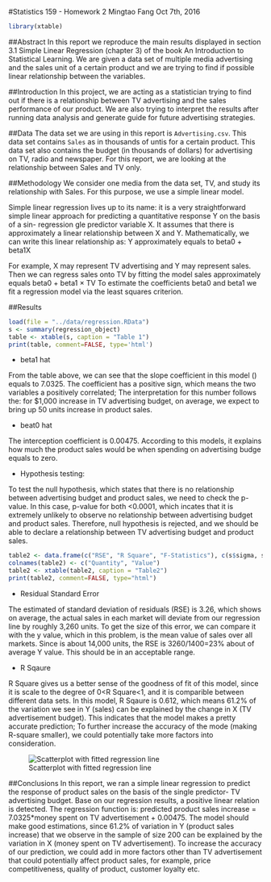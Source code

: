 
#Statistics 159 - Homework 2
Mingtao Fang
Oct 7th, 2016

```r
library(xtable)
```

##Abstract
In this report we reproduce the main results displayed in section 3.1 Simple Linear Regression (chapter 3) of the book An Introduction to Statistical Learning. We are given a data set of multiple media advertising and the sales unit of a certain product and we are trying to find if possible linear relationship between the variables.

##Introduction
In this project, we are acting as a statistician trying to find out if there is a relationship between TV advertising and the sales performance of our product. We are also trying to interpret the results after running data analysis and generate guide for future advertising strategies.

##Data
The data set we are using in this report is `Advertising.csv`. This data set contains `Sales` as in thousands of untis for a certain product. This data set also contains the budget (in thousands of dollars) for advertising on TV, radio and newspaper. For this report, we are looking at the relationship between Sales and TV only.

##Methodology
We consider one media from the data set, TV, and study its relationship with Sales. For this purpose, we use a simple linear model.

Simple linear regression lives up to its name: it is a very straightforward simple linear
approach for predicting a quantitative response Y on the basis of a sin- regression
gle predictor variable X. It assumes that there is approximately a linear
relationship between X and Y. Mathematically, we can write this linear
relationship as: Y approximately equals to beta0 + beta1X

For example, X may represent TV advertising and Y may represent sales.
Then we can regress sales onto TV by fitting the model sales approximately equals beta0 + beta1 × TV
To estimate the coefficients beta0 and beta1 we fit a regression model via the least squares criterion.

##Results
```r
load(file = "../data/regression.RData")
s <- summary(regression_object)
table <- xtable(s, caption = "Table 1")
print(table, comment=FALSE, type='html')
```
- beta1 hat

From the table above, we can see that the slope coefficient in this model () equals to 7.0325. The coefficient has a positive sign, which means the two variables a positively correlated; The interpretation for this number follows the: for $1,000 increase in TV advertising budget, on average, we expect to bring up 50 units increase in product sales. 

- beat0 hat

The interception coefficient is 0.00475. According to this models, it explains how much the product sales would be when spending on advertising budge equals to zero.

- Hypothesis testing: 

To test the null hypothesis, which states that there is no relationship between advertising budget and product sales, we need to check the p-value. In this case, p-value for both  <0.0001, which incates that it is extremely unlikely to observe no relationship between advertising budget and product sales. Therefore, null hypothesis is rejected, and we should be able to declare a relationship between TV advertising budget and product sales.   

```r
table2 <- data.frame(c("RSE", "R Square", "F-Statistics"), c(s$sigma, s$r.squared, s$fstatistic[1]))
colnames(table2) <- c("Quantity", "Value")
table2 <- xtable(table2, caption = "Table2")
print(table2, comment=FALSE, type="html")
```

- Residual Standard Error 

The estimated of standard deviation of residuals (RSE) is 3.26, which shows on average, the actual sales in each market will deviate from our regression line by roughly 3,260 units. 
To get the size of this error, we can compare it with the y value, which in this problem, is the mean value of sales over all markets. Since  is about 14,000 units, the RSE is 3260/1400=23% about of average Y value. This should be in an acceptable range. 

- R Sqaure

R Square gives us a better sense of the goodness of fit of this model, since it is scale to the degree of 0<R Square<1, and it is comparible between different data sets. 
In this model, R Sqaure is 0.612, which means 61.2% of the variation we see in Y (sales) can be explained by the change in X (TV advertisement budget). This indicates that the model makes a pretty accurate prediction; To further increase the accuracy of the mode (making R-square smaller), we could potentially take more factors into consideration.

![Scatterplot with fitted regression line](../images/scatterplot-tv-sales.png)

##Conclusions
In this report, we ran a simple linear regression to predict the response of product sales on the basis of the single predictor- TV advertising budget. Base on our regression results, a positive linear relation is detected. The regression function is: predicted product sales increase = 7.0325*money spent on TV advertisement + 0.00475. The model should make good estimations, since 61.2% of variation in Y (product sales increase) that we observe in the sample of size 200 can be explained by the variation in X (money spent on TV advertisement). To increase the accuracy of our prediction, we could add in more factors other than TV advertisement that could potentially affect product sales, for example, price competitiveness, quality of product, customer loyalty etc. 
